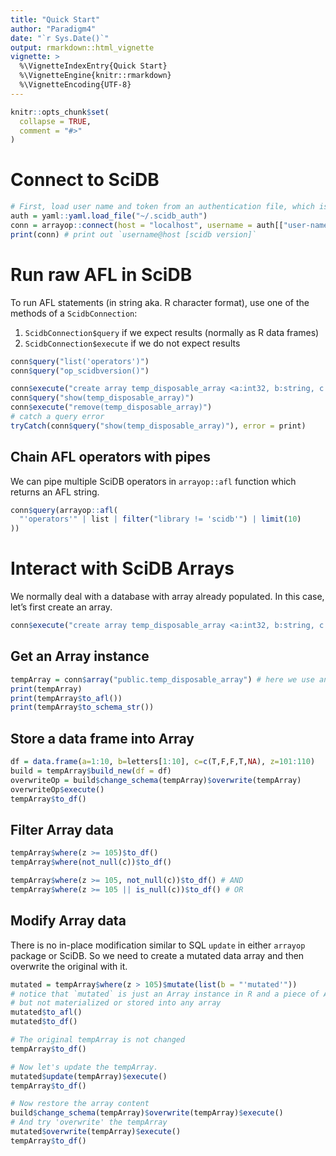 ```yaml
---
title: "Quick Start"
author: "Paradigm4"
date: "`r Sys.Date()`"
output: rmarkdown::html_vignette
vignette: >
  %\VignetteIndexEntry{Quick Start}
  %\VignetteEngine{knitr::rmarkdown}
  %\VignetteEncoding{UTF-8}
---
```


```r
knitr::opts_chunk$set(
  collapse = TRUE,
  comment = "#>"
)
```

# Connect to SciDB

```r
# First, load user name and token from an authentication file, which is also compatible with iquery.
auth = yaml::yaml.load_file("~/.scidb_auth")
conn = arrayop::connect(host = "localhost", username = auth[["user-name"]], token = auth[["user-password"]])
print(conn) # print out `username@host [scidb version]`
```


# Run raw AFL in SciDB

To run AFL statements (in string aka. R character format), use one of the methods of a `ScidbConnection`:

  1. `ScidbConnection$query` if we expect results (normally as R data frames)
  1. `ScidbConnection$execute` if we do not expect results 
  
```r
conn$query("list('operators')")
conn$query("op_scidbversion()")
```
  
```r
conn$execute("create array temp_disposable_array <a:int32, b:string, c:bool> [z]")
conn$query("show(temp_disposable_array)")
conn$execute("remove(temp_disposable_array)")
# catch a query error
tryCatch(conn$query("show(temp_disposable_array)"), error = print)
```

## Chain AFL operators with pipes

We can pipe multiple SciDB operators in `arrayop::afl` function which returns an AFL string.

```r
conn$query(arrayop::afl(
  "'operators'" | list | filter("library != 'scidb'") | limit(10)
))
```


# Interact with SciDB Arrays

We normally deal with a database with array already populated. 
In this case, let's first create an array.
```r
conn$execute("create array temp_disposable_array <a:int32, b:string, c:bool> [z]")
```

## Get an Array instance 

```r
tempArray = conn$array("public.temp_disposable_array") # here we use an explicit "public" namespace which is optional
print(tempArray) 
print(tempArray$to_afl())
print(tempArray$to_schema_str())
```

## Store a data frame into Array
```r
df = data.frame(a=1:10, b=letters[1:10], c=c(T,F,F,T,NA), z=101:110)
build = tempArray$build_new(df = df)
overwriteOp = build$change_schema(tempArray)$overwrite(tempArray)
overwriteOp$execute()
tempArray$to_df()
```

## Filter Array data

```r
tempArray$where(z >= 105)$to_df()
tempArray$where(not_null(c))$to_df()

tempArray$where(z >= 105, not_null(c))$to_df() # AND
tempArray$where(z >= 105 || is_null(c))$to_df() # OR
```
## Modify Array data

There is no in-place modification similar to SQL `update` in either `arrayop` package or SciDB. 
So we need to create a mutated data array and then overwrite the original with it.

```r
mutated = tempArray$where(z > 105)$mutate(list(b = "'mutated'"))
# notice that `mutated` is just an Array instance in R and a piece of AFL for SciDB, 
# but not materialized or stored into any array
mutated$to_afl()
mutated$to_df()

# The original tempArray is not changed
tempArray$to_df()

# Now let's update the tempArray. 
mutated$update(tempArray)$execute()
tempArray$to_df()

# Now restore the array content
build$change_schema(tempArray)$overwrite(tempArray)$execute()
# And try 'overwrite' the tempArray
mutated$overwrite(tempArray)$execute()
tempArray$to_df()

```

